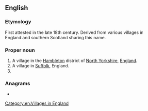 {{also|snape}}
==English==
{{wikipedia}}

===Etymology===
First attested in the late 18th century. Derived from various villages in England and southern Scotland sharing this name.

===Proper noun===
{{en-proper noun}}

# A village in the [[Hambleton]] district of [[North Yorkshire]], [[England]].
# A village in [[Suffolk]], England.
# {{surname|en|from=Old English}}

===Anagrams===
* {{anagrams|en|a=aenps|Aspen|NAPEs|Spean|aspen|napes|neaps|panes|peans|sneap|spane|spean}}

[[Category:en:Villages in England]]